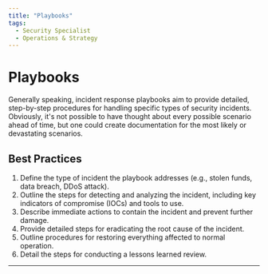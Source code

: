 ```yaml
---
title: "Playbooks"
tags:
  - Security Specialist
  - Operations & Strategy
---
```



<TagProvider>
<TagFilter />

# Playbooks

<TagList tags={frontmatter.tags} />
<AttributionList contributors={frontmatter.contributors} />

Generally speaking, incident response playbooks aim to provide detailed, step-by-step procedures for handling specific
types of security incidents. Obviously, it's not possible to have thought about every possible scenario ahead of time,
but one could create documentation for the most likely or devastating scenarios.

## Best Practices

1. Define the type of incident the playbook addresses (e.g., stolen funds, data breach, DDoS attack).
2. Outline the steps for detecting and analyzing the incident, including key indicators of compromise (IOCs) and tools
to use.
3. Describe immediate actions to contain the incident and prevent further damage.
4. Provide detailed steps for eradicating the root cause of the incident.
5. Outline procedures for restoring everything affected to normal operation.
6. Detail the steps for conducting a lessons learned review.

---

</TagProvider>
<ContributeFooter />
